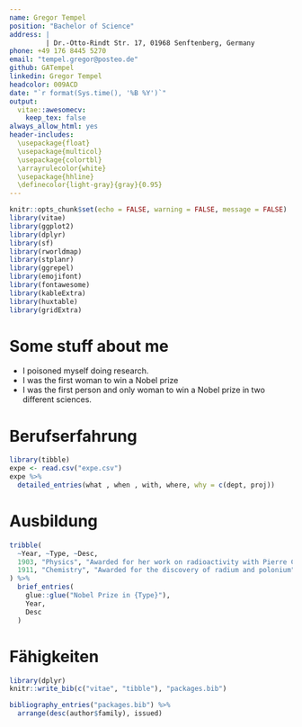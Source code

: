 ---
name: Gregor Tempel
position: "Bachelor of Science"
address: |
         | Dr.-Otto-Rindt Str. 17, 01968 Senftenberg, Germany
phone: +49 176 8445 5270 
email: "tempel.gregor@posteo.de"
github: GATempel
linkedin: Gregor Tempel
headcolor: 009ACD
date: "`r format(Sys.time(), '%B %Y')`"
output: 
  vitae::awesomecv:
    keep_tex: false
always_allow_html: yes
header-includes:
  \usepackage{float}
  \usepackage{multicol}
  \usepackage{colortbl}
  \arrayrulecolor{white}
  \usepackage{hhline}
  \definecolor{light-gray}{gray}{0.95}
---

```{r setup, include=FALSE}
knitr::opts_chunk$set(echo = FALSE, warning = FALSE, message = FALSE)
library(vitae)
library(ggplot2)
library(dplyr)
library(sf)
library(rworldmap)
library(stplanr)
library(ggrepel)
library(emojifont)
library(fontawesome)
library(kableExtra)
library(huxtable)
library(gridExtra)
```



# Some stuff about me

 * I poisoned myself doing research.
 * I was the first woman to win a Nobel prize
 * I was the first person and only woman to win a Nobel prize in two different sciences.


# Berufserfahrung



```{r}
library(tibble)
expe <- read.csv("expe.csv")
expe %>% 
  detailed_entries(what , when , with, where, why = c(dept, proj))
```

# Ausbildung

```{r}
tribble(
  ~Year, ~Type, ~Desc,
  1903, "Physics", "Awarded for her work on radioactivity with Pierre Curie and Henri Becquerel",
  1911, "Chemistry", "Awarded for the discovery of radium and polonium"
) %>% 
  brief_entries(
    glue::glue("Nobel Prize in {Type}"),
    Year, 
    Desc
  )
```

# Fähigkeiten

```{r}
library(dplyr)
knitr::write_bib(c("vitae", "tibble"), "packages.bib")

bibliography_entries("packages.bib") %>%
  arrange(desc(author$family), issued)
```


